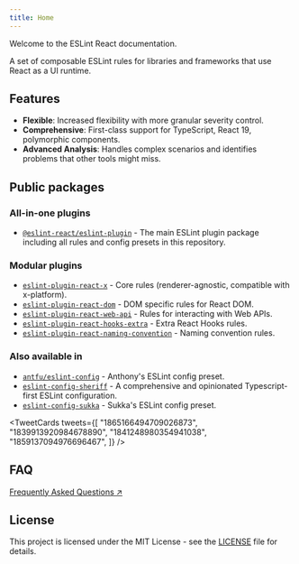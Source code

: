 ```yaml
---
title: Home
---
```



<ESLintReact />

Welcome to the ESLint React documentation.

A set of composable ESLint rules for libraries and frameworks that use React as a UI runtime.

## Features

- **Flexible**: Increased flexibility with more granular severity control.
- **Comprehensive**: First-class support for TypeScript, React 19, polymorphic components.
- **Advanced Analysis**: Handles complex scenarios and identifies problems that other tools might miss.

## Public packages

### All-in-one plugins

- [`@eslint-react/eslint-plugin`](https://www.npmjs.com/package/@eslint-react/eslint-plugin) - The main ESLint plugin package including all rules and config presets in this repository.

### Modular plugins

- [`eslint-plugin-react-x`](https://github.com/rEl1cx/eslint-react/tree/main/packages/plugins/eslint-plugin-react-x) - Core rules (renderer-agnostic, compatible with x-platform).
- [`eslint-plugin-react-dom`](https://github.com/rEl1cx/eslint-react/tree/main/packages/plugins/eslint-plugin-react-dom) - DOM specific rules for React DOM.
- [`eslint-plugin-react-web-api`](https://github.com/rEl1cx/eslint-react/tree/main/packages/plugins/eslint-plugin-react-web-api) - Rules for interacting with Web APIs.
- [`eslint-plugin-react-hooks-extra`](https://github.com/rEl1cx/eslint-react/tree/main/packages/plugins/eslint-plugin-react-hooks-extra) - Extra React Hooks rules.
- [`eslint-plugin-react-naming-convention`](https://github.com/rEl1cx/eslint-react/tree/main/packages/plugins/eslint-plugin-react-naming-convention) - Naming convention rules.

### Also available in

- [`antfu/eslint-config`](https://github.com/antfu/eslint-config) - Anthony's ESLint config preset.
- [`eslint-config-sheriff`](https://github.com/AndreaPontrandolfo/sheriff) - A comprehensive and opinionated Typescript-first ESLint configuration.
- [`eslint-config-sukka`](https://github.com/SukkaW/eslint-config-sukka) - Sukka's ESLint config preset.

<TweetCards tweets={[
  "1865166494709026873",
  "1839913920984678890",
  "1841248980354941038",
  "1859137094976696467",
]} />

## FAQ

[Frequently Asked Questions ↗](/docs/faq)

## License

This project is licensed under the MIT License - see the [LICENSE](https://github.com/rEl1cx/eslint-react/blob/main/LICENSE) file for details.
